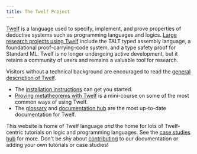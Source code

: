 ```yaml
---
title: The Twelf Project
---
```


[Twelf](/wiki/about-the-twelf-project/) is a language used to specify,
implement, and prove properties of deductive systems such as programming
languages and logics. [Large research projects using
Twelf](wiki/research-projects-using-twelf/) include the TALT typed assembly
language, a foundational proof-carrying-code system, and a type safety proof
for Standard ML. Twelf is no longer undergoing active development, but it
retains a community of users and remains a valuable tool for research.

Visitors without a technical background are encouraged to read the [general
description of Twelf](http://twelf.org/wiki/general-description-of-twelf/).

- The [installation instructions](/wiki/download/) can get you started.
- [Proving metatheorems with Twelf](/wiki/proving-metatheorems-with-twelf) is
  a mini-course on some of the most common ways of using Twelf.
- The [glossary](/wiki/glossary/) and [documentation hub](/documentation/)
  are the most up-to-date documentation for Twelf.

This website is home of Twelf language _and_ the home for lots of Twelf-centric
tutorials on logic and programming languages. See the [case studies
hub](/wiki/case-studies/) for more. Don't be shy about
[contributing](/contributing/) to our documentation or adding your own
tutorials or case studies!
